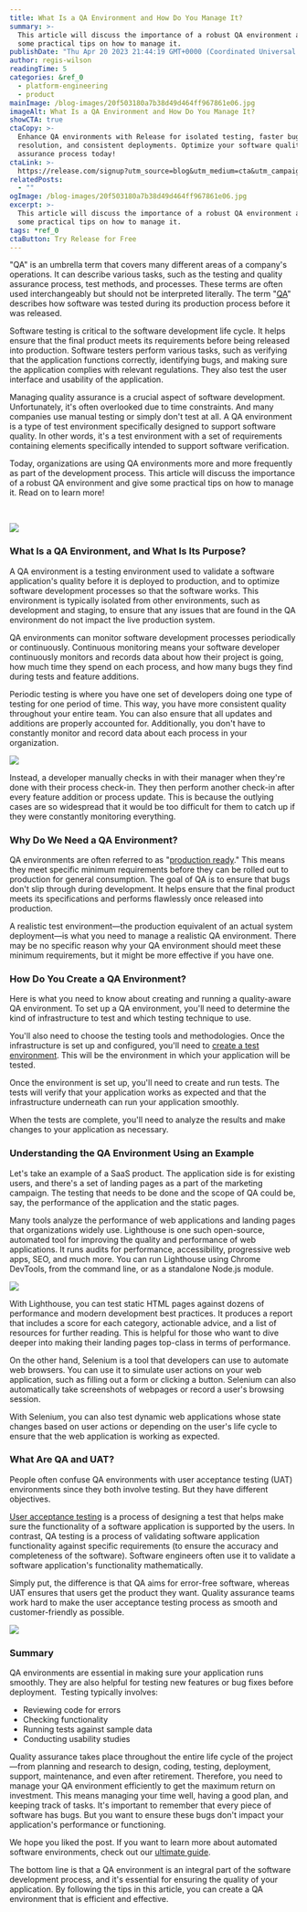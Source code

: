 ```yaml
---
title: What Is a QA Environment and How Do You Manage It?
summary: >-
  This article will discuss the importance of a robust QA environment and give
  some practical tips on how to manage it.
publishDate: "Thu Apr 20 2023 21:44:19 GMT+0000 (Coordinated Universal Time)"
author: regis-wilson
readingTime: 5
categories: &ref_0
  - platform-engineering
  - product
mainImage: /blog-images/20f503180a7b38d49d464ff967861e06.jpg
imageAlt: What Is a QA Environment and How Do You Manage It?
showCTA: true
ctaCopy: >-
  Enhance QA environments with Release for isolated testing, faster bug
  resolution, and consistent deployments. Optimize your software quality
  assurance process today!
ctaLink: >-
  https://release.com/signup?utm_source=blog&utm_medium=cta&utm_campaign=blog-cta&utm_content=what-is-a-qa-environment-and-how-do-you-manage-it
relatedPosts:
  - ""
ogImage: /blog-images/20f503180a7b38d49d464ff967861e06.jpg
excerpt: >-
  This article will discuss the importance of a robust QA environment and give
  some practical tips on how to manage it.
tags: *ref_0
ctaButton: Try Release for Free
---
```


"QA" is an umbrella term that covers many different areas of a company's operations. It can describe various tasks, such as the testing and quality assurance process, test methods, and processes. These terms are often used interchangeably but should not be interpreted literally. The term "[QA](https://en.wikipedia.org/wiki/Quality_assurance)" describes how software was tested during its production process before it was released. 

Software testing is critical to the software development life cycle. It helps ensure that the final product meets its requirements before being released into production. Software testers perform various tasks, such as verifying that the application functions correctly, identifying bugs, and making sure the application complies with relevant regulations. They also test the user interface and usability of the application.  

Managing quality assurance is a crucial aspect of software development. Unfortunately, it's often overlooked due to time constraints. And many companies use manual testing or simply don't test at all. A QA environment is a type of test environment specifically designed to support software quality. In other words, it's a test environment with a set of requirements containing elements specifically intended to support software verification.  

Today, organizations are using QA environments more and more frequently as part of the development process. This article will discuss the importance of a robust QA environment and give some practical tips on how to manage it. Read on to learn more! 

‍

![](/blog-images/7bbc0ec7aadc845ae8eb16c541c5376c.jpeg)

### What Is a QA Environment, and What Is Its Purpose?

A QA environment is a testing environment used to validate a software application's quality before it is deployed to production, and to optimize software development processes so that the software works. This environment is typically isolated from other environments, such as development and staging, to ensure that any issues that are found in the QA environment do not impact the live production system. 

QA environments can monitor software development processes periodically or continuously. Continuous monitoring means your software developer continuously monitors and records data about how their project is going, how much time they spend on each process, and how many bugs they find during tests and feature additions. 

Periodic testing is where you have one set of developers doing one type of testing for one period of time. This way, you have more consistent quality throughout your entire team. You can also ensure that all updates and additions are properly accounted for. Additionally, you don't have to constantly monitor and record data about each process in your organization. 

![](/blog-images/5fef15034ad91124e9c9f91678d26747.png)

Instead, a developer manually checks in with their manager when they're done with their process check-in. They then perform another check-in after every feature addition or process update. This is because the outlying cases are so widespread that it would be too difficult for them to catch up if they were constantly monitoring everything. 

### Why Do We Need a QA Environment?

QA environments are often referred to as "[production ready](https://dzone.com/articles/5-principles-of-production-readiness)." This means they meet specific minimum requirements before they can be rolled out to production for general consumption. The goal of QA is to ensure that bugs don't slip through during development. It helps ensure that the final product meets its specifications and performs flawlessly once released into production. 

A realistic test environment—the production equivalent of an actual system deployment—is what you need to manage a realistic QA environment. There may be no specific reason why your QA environment should meet these minimum requirements, but it might be more effective if you have one. 

### How Do You Create a QA Environment?

Here is what you need to know about creating and running a quality-aware QA environment. To set up a QA environment, you'll need to determine the kind of infrastructure to test and which testing technique to use. 

You'll also need to choose the testing tools and methodologies. Once the infrastructure is set up and configured, you'll need to [create a test environment](https://release.com/blog/setup-test-environment). This will be the environment in which your application will be tested. 

Once the environment is set up, you'll need to create and run tests. The tests will verify that your application works as expected and that the infrastructure underneath can run your application smoothly. 

When the tests are complete, you'll need to analyze the results and make changes to your application as necessary.  

### Understanding the QA Environment Using an Example

Let's take an example of a SaaS product. The application side is for existing users, and there's a set of landing pages as a part of the marketing campaign. The testing that needs to be done and the scope of QA could be, say, the performance of the application and the static pages. 

Many tools analyze the performance of web applications and landing pages that organizations widely use. Lighthouse is one such open-source, automated tool for improving the quality and performance of web applications. It runs audits for performance, accessibility, progressive web apps, SEO, and much more. You can run Lighthouse using Chrome DevTools, from the command line, or as a standalone Node.js module. 

![](/blog-images/cacaefdd2e23633f2018e991d1c98b3c.png)

With Lighthouse, you can test static HTML pages against dozens of performance and modern development best practices. It produces a report that includes a score for each category, actionable advice, and a list of resources for further reading. This is helpful for those who want to dive deeper into making their landing pages top-class in terms of performance. 

On the other hand, Selenium is a tool that developers can use to automate web browsers. You can use it to simulate user actions on your web application, such as filling out a form or clicking a button. Selenium can also automatically take screenshots of webpages or record a user's browsing session. 

With Selenium, you can also test dynamic web applications whose state changes based on user actions or depending on the user's life cycle to ensure that the web application is working as expected. 

### What Are QA and UAT?

People often confuse QA environments with user acceptance testing (UAT) environments since they both involve testing. But they have different objectives. 

[User acceptance testing](https://release.com/blog/user-acceptance-testing-best-practices) is a process of designing a test that helps make sure the functionality of a software application is supported by the users. In contrast, QA testing is a process of validating software application functionality against specific requirements (to ensure the accuracy and completeness of the software). Software engineers often use it to validate a software application's functionality mathematically. 

Simply put, the difference is that QA aims for error-free software, whereas UAT ensures that users get the product they want. Quality assurance teams work hard to make the user acceptance testing process as smooth and customer-friendly as possible. 

![](/blog-images/9179465a025e7f1feff67b4025bc0b2c.png)

### Summary

QA environments are essential in making sure your application runs smoothly. They are also helpful for testing new features or bug fixes before deployment.  Testing typically involves: 

- Reviewing code for errors
- Checking functionality
- Running tests against sample data
- Conducting usability studies

Quality assurance takes place throughout the entire life cycle of the project—from planning and research to design, coding, testing, deployment, support, maintenance, and even after retirement. Therefore, you need to manage your QA environment efficiently to get the maximum return on investment. This means managing your time well, having a good plan, and keeping track of tasks. It's important to remember that every piece of software has bugs. But you want to ensure these bugs don't impact your application's performance or functioning. 

We hope you liked the post. If you want to learn more about automated software environments, check out our [ultimate guide](https://release.com/ebook/the-complete-guide-to-automated-software-environments).  

The bottom line is that a QA environment is an integral part of the software development process, and it's essential for ensuring the quality of your application. By following the tips in this article, you can create a QA environment that is efficient and effective.

